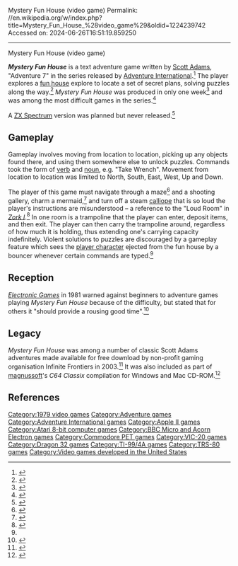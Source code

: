 Mystery Fun House (video game)
Permalink: //en.wikipedia.org/w/index.php?title=Mystery_Fun_House_%28video_game%29&oldid=1224239742
Accessed on: 2024-06-26T16:51:19.859250



------
Mystery Fun House (video game)
{{distinguish|Mystery House}}
{{Infobox video game
|title= Mystery Fun House
|image= 177448-mystery-fun-house-trs-80-front-cover - Copy.jpg
|caption= 
|developer= [[Adventure International]] 
|publisher= Adventure International
|designer= [[Scott Adams (game designer)|Scott Adams]] 
|series= ''[[List of Scott Adams Adventure video games|Adventure]]''
|engine= 
|released= 1979
|genre= [[Interactive fiction]]
|modes= 
|platforms= [[Apple II]], [[Atari 8-bit]], [[Commodore PET|PET]], [[TRS-80]], [[VIC-20]], [[TI-99/4A]], [[BBC Micro]], [[Acorn Electron]], [[Dragon 32/64]]
}}

'''''Mystery Fun House''''' is a text adventure game written by [[Scott Adams (game designer)|Scott Adams]], "Adventure 7" in the series released by [[Adventure International]].<ref name="Moby">{{cite web|url=http://www.mobygames.com/game/mystery-fun-house|title=Mystery Fun House|work=MobyGames|accessdate=2008-07-22}}</ref>  The player explores a [[fun house]] explore to locate a set of secret plans, solving puzzles along the way.<ref name="AMG">{{cite web|last=Scoleri III|first=Joseph|url=http://www.allgame.com/cg/agg.dll?p=agg&sql=1:23022|title=Adventure 7: Mystery Fun House|work=allgame|publisher=All Media Guide|accessdate=2008-07-22}}</ref> ''Mystery Fun House'' was produced in only one week<ref name="NA2">{{cite journal|last=Francis|first=Garry|date=July–August 1985|title=Behind the Scenes|journal=[[Page 6|New Atari User]]|issue=16|page=20|url=http://www.page6.org/archive/issue_16/page_20.htm|accessdate=2008-07-22}}</ref> and was among the most difficult games in the series.<ref>{{cite journal|last=Francis|first=Garry|date=July–August 1984|title=Scott Adams' Adventureland|journal=[[Page 6|New Atari User]]|issue=10|page=10|url=http://www.page6.org/archive/issue_10/page_10.htm|accessdate=2008-07-22}}</ref>

A [[ZX Spectrum]] version was planned but never released.<ref name="world of Spectrum">{{cite web|url=http://www.worldofspectrum.org/infoseekid.cgi?id=0009988|title=Mystery Fun House|work=World of Spectrum|accessdate=2008-12-13}}</ref>

== Gameplay ==

Gameplay involves moving from location to location, picking up any objects found there, and using them somewhere else to unlock puzzles. Commands took the form of [[verb]] and [[noun]], e.g. "Take Wrench". Movement from location to location was limited to North, South, East, West, Up and Down.

The player of this game must navigate through a maze<ref name="Analog">{{cite journal|last=Griffin|first=Brad |date=March–April 1983|title=Scott Adams Adventures 1–12|journal=[[ANALOG Computing]]|issue=10|url=http://www.cyberroach.com/analog/an10/default.htm}}</ref> and a shooting gallery, charm a mermaid,<ref name="MicroA">{{cite magazine|last=Matthews|first=Ken|date=December 1984|title=Scott Adams' Classic Adventures: Mystery Funhouse|magazine=Micro Adventurer|publisher=Sunshine Publications|location=London|issue=14|page=19|url=https://archive.org/stream/micro-adventurer-14/Micro_Adventurer_Issue_14_1984_Dec#page/n17/mode/2up | accessdate=2016-05-21}}</ref> and turn off a steam [[calliope (music)|calliope]] that is so loud the player's instructions are misunderstood – a reference to the "Loud Room" in ''[[Zork I]]''.<ref name="Malinche">{{cite web|url=http://www.malinche.net/scottadamstextadventuregames.html|title=Scott Adams Text Adventure Games: Mystery Fun House|work=Malinche Entertainment|publisher=Malinche Entertainment Corp.|accessdate=2008-07-22|archive-url=https://web.archive.org/web/20080530111401/http://www.malinche.net/scottadamstextadventuregames.html|archive-date=2008-05-30|url-status=dead}}</ref> In one room is a trampoline that the player can enter, deposit items, and then exit. The player can then carry the trampoline around, regardless of how much it is holding, thus extending one's carrying capacity indefinitely. Violent solutions to puzzles are discouraged by a gameplay feature which sees the [[player character]] ejected from the fun house by a bouncer whenever certain commands are typed.<ref name="Malinche" />

==Reception==
''[[Electronic Games]]'' in 1981 warned against beginners to adventure games playing ''Mystery Fun House'' because of the difficulty, but stated that for others it "should provide a rousing good time".<ref name="eg198101">{{cite news | url=https://archive.org/stream/electronic-games-magazine-premiere/Electronic_Games_Issue_01_Vol_01_01_1981_Winter_Premiere#page/n59/mode/2up | title=Computer Playland | work=Electronic Games | date=January 1981 | accessdate=28 January 2015 | pages=61}}</ref>

== Legacy ==
''Mystery Fun House'' was among a number of classic Scott Adams adventures made available for free download by non-profit gaming organisation Infinite Frontiers in 2003.<ref name="CVG">{{cite news|url=http://www.computerandvideogames.com/article.php?id=92409|title=Classic Scott Adams Adventures for free|last=Walkland|first=Nick|date=2003-06-12|work=Computer and Video Games|publisher=Future Publishing |accessdate=2008-07-22}}</ref> It was also included as part of [[magnussoft]]'s ''C64 Classix'' compilation for Windows and Mac CD-ROM.<ref name="Moby2">{{cite web|url=http://www.mobygames.com/game/c64-classix|title=C64 Classix|work=MobyGames|accessdate=2008-07-22}}</ref>

== References ==
{{Reflist}}

{{Adventure International}}

{{DEFAULTSORT:Mystery Fun House}}
[[Category:1979 video games]]
[[Category:Adventure games]]
[[Category:Adventure International games]]
[[Category:Apple II games]]
[[Category:Atari 8-bit computer games]]
[[Category:BBC Micro and Acorn Electron games]]
[[Category:Commodore PET games]]
[[Category:VIC-20 games]]
[[Category:Dragon 32 games]]
[[Category:TI-99/4A games]]
[[Category:TRS-80 games]]
[[Category:Video games developed in the United States]]